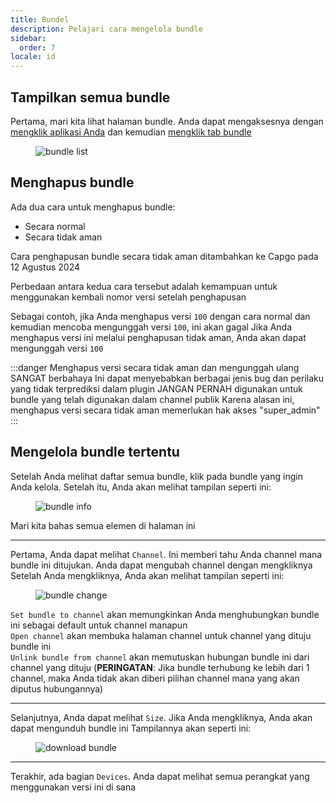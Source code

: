 ```yaml
---
title: Bundel
description: Pelajari cara mengelola bundle
sidebar:
  order: 7
locale: id
---
```


## Tampilkan semua bundle

Pertama, mari kita lihat halaman bundle. Anda dapat mengaksesnya dengan [mengklik aplikasi Anda](/docs/webapp/main-page) dan kemudian [mengklik tab bundle](/docs/webapp/main-app-page)

<figure><img style="margin-left: auto; margin-right: auto" src="/bundleswebp" alt="bundle list" /><figcaption></figcaption></figure>

## Menghapus bundle

Ada dua cara untuk menghapus bundle:

 - Secara normal
 - Secara tidak aman

Cara penghapusan bundle secara tidak aman ditambahkan ke Capgo pada 12 Agustus 2024

Perbedaan antara kedua cara tersebut adalah kemampuan untuk menggunakan kembali nomor versi setelah penghapusan

Sebagai contoh, jika Anda menghapus versi `100` dengan cara normal dan kemudian mencoba mengunggah versi `100`, ini akan gagal
Jika Anda menghapus versi ini melalui penghapusan tidak aman, Anda akan dapat mengunggah versi `100`

:::danger
Menghapus versi secara tidak aman dan mengunggah ulang SANGAT berbahaya
Ini dapat menyebabkan berbagai jenis bug dan perilaku yang tidak terprediksi dalam plugin
JANGAN PERNAH digunakan untuk bundle yang telah digunakan dalam channel publik
Karena alasan ini, menghapus versi secara tidak aman memerlukan hak akses "super_admin"
:::

## Mengelola bundle tertentu

Setelah Anda melihat daftar semua bundle, klik pada bundle yang ingin Anda kelola. Setelah itu, Anda akan melihat tampilan seperti ini:

<figure><img style="margin-left: auto; margin-right: auto" src="/bundle-infowebp" alt="bundle info" /><figcaption></figcaption></figure>

Mari kita bahas semua elemen di halaman ini

---

Pertama, Anda dapat melihat `Channel`. Ini memberi tahu Anda channel mana bundle ini ditujukan. Anda dapat mengubah channel dengan mengkliknya
Setelah Anda mengkliknya, Anda akan melihat tampilan seperti ini:

<figure><img style="margin-left: auto; margin-right: auto" src="/bundle-changewebp" alt="bundle change" /><figcaption></figcaption></figure>

`Set bundle to channel` akan memungkinkan Anda menghubungkan bundle ini sebagai default untuk channel manapun\
`Open channel` akan membuka halaman channel untuk channel yang dituju bundle ini\
`Unlink bundle from channel` akan memutuskan hubungan bundle ini dari channel yang dituju 
(**PERINGATAN**: Jika bundle terhubung ke lebih dari 1 channel, maka Anda tidak akan diberi pilihan channel mana yang akan diputus hubungannya)

---

Selanjutnya, Anda dapat melihat `Size`. Jika Anda mengkliknya, Anda akan dapat mengunduh bundle ini
Tampilannya akan seperti ini:
<figure><img style="margin-left: auto; margin-right: auto" src="/download-bundlewebp" alt="download bundle" /><figcaption></figcaption></figure>

---

Terakhir, ada bagian `Devices`. Anda dapat melihat semua perangkat yang menggunakan versi ini di sana